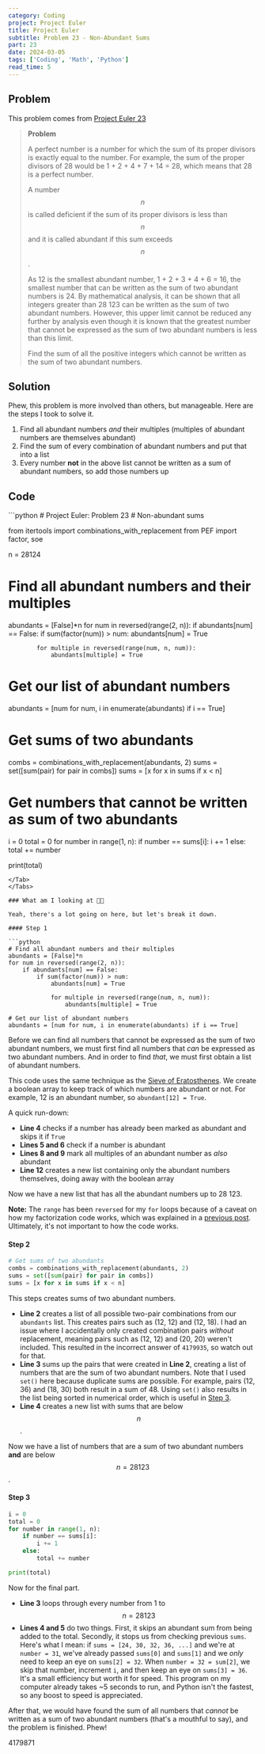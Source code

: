 ```yaml
---
category: Coding
project: Project Euler
title: Project Euler
subtitle: Problem 23 - Non-Abundant Sums
part: 23
date: 2024-03-05
tags: ['Coding', 'Math', 'Python']
read_time: 5
---
```



## Problem

This problem comes from [Project Euler 23](https://projecteuler.net/problem=23)


> **Problem**
>
> A perfect number is a number for which the sum of its proper divisors is exactly equal to the number. For example, the sum of the proper divisors of 
> 28 would be 1 + 2 + 4 + 7 + 14 = 28, which means that 28 is a perfect number.
>
> A number $$ n$$ is called deficient if the sum of its proper divisors is less than $$ n$$ and it is called abundant if this sum exceeds $$ n$$ .
>
> As 12 is the smallest abundant number, 1 + 2 + 3 + 4 + 6 = 16, the smallest number that can be written as the sum of two abundant numbers is 24.
> By mathematical analysis, it can be shown that all integers greater than 28 123  can be written as the sum of two abundant numbers. However, this upper limit cannot be reduced any further by analysis even though it is known that the greatest number that cannot be expressed as the sum of two abundant numbers is less than this limit.
>
> Find the sum of all the positive integers which cannot be written as the sum of two abundant numbers.


## Solution

Phew, this problem is more involved than others, but manageable. Here are the steps I took to solve it.

1. Find all abundant numbers *and* their multiples (multiples of abundant numbers are themselves abundant)
2. Find the sum of every combination of abundant numbers and put that into a list
3. Every number **not** in the above list cannot be written as a sum of abundant numbers, so add those numbers up

## Code

<Tabs>
<Tab name="problem23.py" checked="checked">
```python
# Project Euler: Problem 23
# Non-abundant sums

from itertools import combinations_with_replacement
from PEF import factor, soe

n = 28124

# Find all abundant numbers and their multiples
abundants = [False]*n
for num in reversed(range(2, n)):
    if abundants[num] == False:
        if sum(factor(num)) > num:
            abundants[num] = True

            for multiple in reversed(range(num, n, num)):
                abundants[multiple] = True

# Get our list of abundant numbers
abundants = [num for num, i in enumerate(abundants) if i == True]

# Get sums of two abundants
combs = combinations_with_replacement(abundants, 2)
sums = set([sum(pair) for pair in combs])
sums = [x for x in sums if x < n]

# Get numbers that cannot be written as sum of two abundants
i = 0
total = 0
for number in range(1, n):
    if number == sums[i]:
        i += 1
    else:
        total += number

print(total)
```
</Tab>
</Tabs>

### What am I looking at 😵‍💫

Yeah, there's a lot going on here, but let's break it down.

#### Step 1

```python
# Find all abundant numbers and their multiples
abundants = [False]*n
for num in reversed(range(2, n)):
    if abundants[num] == False:
        if sum(factor(num)) > num:
            abundants[num] = True

            for multiple in reversed(range(num, n, num)):
                abundants[multiple] = True

# Get our list of abundant numbers
abundants = [num for num, i in enumerate(abundants) if i == True]
```
Before we can find all numbers that cannot be expressed as the sum of two abundant numbers,
we must first find all numbers that *can* be expressed as two abundant numbers.
And in order to find *that*, we must first obtain a list of abundant numbers.

This code uses the same technique as the [Sieve of Eratosthenes](https://en.wikipedia.org/wiki/Sieve_of_Eratosthenes).
We create a boolean array to keep track of which numbers are abundant or not. For example, 12 is an abundant number,
so `abundant[12] = True`.

A quick run-down:

- **Line 4** checks if a number has already been marked as abundant and skips it if `True`
- **Lines 5 and 6** check if a number is abundant
- **Lines 8 and 9** mark all multiples of an abundant number as *also* abundant
- **Line 12** creates a new list containing only the abundant numbers themselves, doing away with the boolean array

Now we have a new list that has all the abundant numbers up to 28 123.

**Note:** The `range` has been `reversed` for my `for` loops because of a caveat on how my factorization code works,
which was explained in a [previous post](/blog/project-euler/problem-21).
Ultimately, it's not important to how the code works.

#### Step 2
```python
# Get sums of two abundants
combs = combinations_with_replacement(abundants, 2)
sums = set([sum(pair) for pair in combs])
sums = [x for x in sums if x < n]
```

This steps creates sums of two abundant numbers. 

- **Line 2** creates a list of all possible two-pair combinations from our `abundants` list. This creates pairs such as (12, 12) and (12, 18).
I had an issue where I accidentally only created combination pairs *without* replacement, meaning pairs such as (12, 12) and (20, 20) weren't included. This resulted in the
incorrect answer of `4179935`, so watch out for that.
- **Line 3** sums up the pairs that were created in **Line 2**, creating a list of numbers that are the sum of two abundant numbers. 
Note that I used `set()` here because duplicate sums are possible. For example, pairs (12, 36) and (18, 30) both result in a sum of 48.
Using `set()` also results in the list being sorted in numerical order, which is useful in [Step 3](#step-3).
- **Line 4** creates a new list with sums that are below $$ n$$ .

Now we have a list of numbers that are a sum of two abundant numbers **and** are below $$ n = 28123$$ .

#### Step 3
```python
i = 0
total = 0
for number in range(1, n):
    if number == sums[i]:
        i += 1
    else:
        total += number

print(total)
```

Now for the final part.

- **Line 3** loops through every number from 1 to $$ n = 28123$$ 
- **Lines 4 and 5** do two things. First, it skips an abundant sum from being added to the total. Secondly, it stops us from checking previous `sums`.
Here's what I mean: if `sums = [24, 30, 32, 36, ...]` and we're at `number = 31`, we've already passed `sums[0]` and `sums[1]` and we *only* need to keep an eye on `sums[2] = 32`.
When `number = 32 = sum[2]`, we skip that number, increment `i`, and then keep an eye on `sums[3] = 36`. It's a small efficiency but worth it for speed. 
This program on my computer already takes ~5 seconds to run, and Python isn't the fastest, so any boost to speed is appreciated.

After that, we would have found the sum of all numbers that *cannot* be written as a sum of two abundant numbers (that's a mouthful to say), and the problem is finished. Phew!

<Spoiler>4179871</Spoiler>